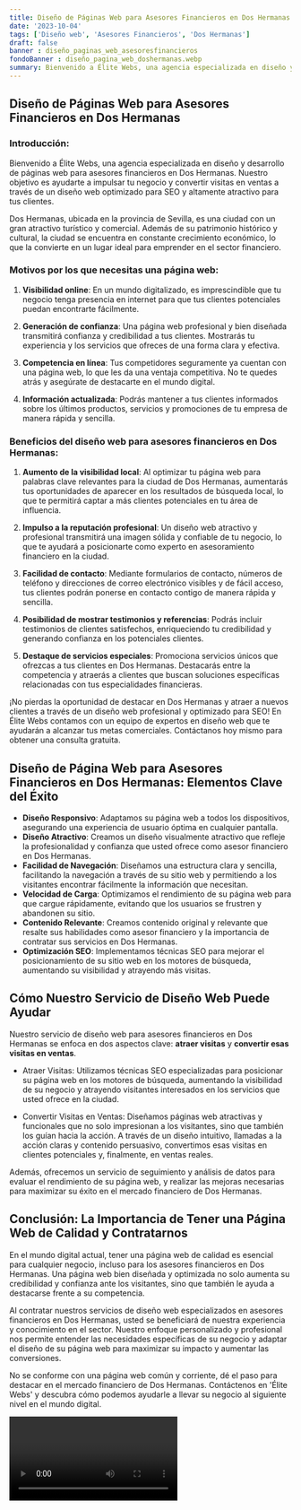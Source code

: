 ```yaml
---
title: Diseño de Páginas Web para Asesores Financieros en Dos Hermanas
date: '2023-10-04'
tags: ['Diseño web', 'Asesores Financieros', 'Dos Hermanas']
draft: false
banner : diseño_paginas_web_asesoresfinancieros
fondoBanner : diseño_pagina_web_doshermanas.webp
summary: Bienvenido a Élite Webs, una agencia especializada en diseño y desarrollo de páginas web para asesores financieros en Dos Hermanas. Nuestro objetivo es ayudarte a impulsar tu negocio y convertir visitas en ventas a través de un diseño web optimizado para SEO y altamente atractivo para tus clientes. 
---
```


## Diseño de Páginas Web para Asesores Financieros en Dos Hermanas

### Introducción:

Bienvenido a Élite Webs, una agencia especializada en diseño y desarrollo de páginas web para asesores financieros en Dos Hermanas. Nuestro objetivo es ayudarte a impulsar tu negocio y convertir visitas en ventas a través de un diseño web optimizado para SEO y altamente atractivo para tus clientes. 

Dos Hermanas, ubicada en la provincia de Sevilla, es una ciudad con un gran atractivo turístico y comercial. Además de su patrimonio histórico y cultural, la ciudad se encuentra en constante crecimiento económico, lo que la convierte en un lugar ideal para emprender en el sector financiero.

### Motivos por los que necesitas una página web:

1. **Visibilidad online**: En un mundo digitalizado, es imprescindible que tu negocio tenga presencia en internet para que tus clientes potenciales puedan encontrarte fácilmente.

2. **Generación de confianza**: Una página web profesional y bien diseñada transmitirá confianza y credibilidad a tus clientes. Mostrarás tu experiencia y los servicios que ofreces de una forma clara y efectiva.

3. **Competencia en línea**: Tus competidores seguramente ya cuentan con una página web, lo que les da una ventaja competitiva. No te quedes atrás y asegúrate de destacarte en el mundo digital.

4. **Información actualizada**: Podrás mantener a tus clientes informados sobre los últimos productos, servicios y promociones de tu empresa de manera rápida y sencilla.

### Beneficios del diseño web para asesores financieros en Dos Hermanas:

1. **Aumento de la visibilidad local**: Al optimizar tu página web para palabras clave relevantes para la ciudad de Dos Hermanas, aumentarás tus oportunidades de aparecer en los resultados de búsqueda local, lo que te permitirá captar a más clientes potenciales en tu área de influencia.

2. **Impulso a la reputación profesional**: Un diseño web atractivo y profesional transmitirá una imagen sólida y confiable de tu negocio, lo que te ayudará a posicionarte como experto en asesoramiento financiero en la ciudad.

3. **Facilidad de contacto**: Mediante formularios de contacto, números de teléfono y direcciones de correo electrónico visibles y de fácil acceso, tus clientes podrán ponerse en contacto contigo de manera rápida y sencilla.

4. **Posibilidad de mostrar testimonios y referencias**: Podrás incluir testimonios de clientes satisfechos, enriqueciendo tu credibilidad y generando confianza en los potenciales clientes.

5. **Destaque de servicios especiales**: Promociona servicios únicos que ofrezcas a tus clientes en Dos Hermanas. Destacarás entre la competencia y atraerás a clientes que buscan soluciones específicas relacionadas con tus especialidades financieras.

¡No pierdas la oportunidad de destacar en Dos Hermanas y atraer a nuevos clientes a través de un diseño web profesional y optimizado para SEO! En Élite Webs contamos con un equipo de expertos en diseño web que te ayudarán a alcanzar tus metas comerciales. Contáctanos hoy mismo para obtener una consulta gratuita.

<GifSeo />

<Cta />

## Diseño de Página Web para Asesores Financieros en Dos Hermanas: Elementos Clave del Éxito

- **Diseño Responsivo**: Adaptamos su página web a todos los dispositivos, asegurando una experiencia de usuario óptima en cualquier pantalla.
- **Diseño Atractivo**: Creamos un diseño visualmente atractivo que refleje la profesionalidad y confianza que usted ofrece como asesor financiero en Dos Hermanas.
- **Facilidad de Navegación**: Diseñamos una estructura clara y sencilla, facilitando la navegación a través de su sitio web y permitiendo a los visitantes encontrar fácilmente la información que necesitan.
- **Velocidad de Carga**: Optimizamos el rendimiento de su página web para que cargue rápidamente, evitando que los usuarios se frustren y abandonen su sitio.
- **Contenido Relevante**: Creamos contenido original y relevante que resalte sus habilidades como asesor financiero y la importancia de contratar sus servicios en Dos Hermanas.
- **Optimización SEO**: Implementamos técnicas SEO para mejorar el posicionamiento de su sitio web en los motores de búsqueda, aumentando su visibilidad y atrayendo más visitas.

## Cómo Nuestro Servicio de Diseño Web Puede Ayudar

Nuestro servicio de diseño web para asesores financieros en Dos Hermanas se enfoca en dos aspectos clave: **atraer visitas** y **convertir esas visitas en ventas**.

- Atraer Visitas: Utilizamos técnicas SEO especializadas para posicionar su página web en los motores de búsqueda, aumentando la visibilidad de su negocio y atrayendo visitantes interesados en los servicios que usted ofrece en la ciudad.

- Convertir Visitas en Ventas: Diseñamos páginas web atractivas y funcionales que no solo impresionan a los visitantes, sino que también los guían hacia la acción. A través de un diseño intuitivo, llamadas a la acción claras y contenido persuasivo, convertimos esas visitas en clientes potenciales y, finalmente, en ventas reales.

Además, ofrecemos un servicio de seguimiento y análisis de datos para evaluar el rendimiento de su página web, y realizar las mejoras necesarias para maximizar su éxito en el mercado financiero de Dos Hermanas.

## Conclusión: La Importancia de Tener una Página Web de Calidad y Contratarnos

En el mundo digital actual, tener una página web de calidad es esencial para cualquier negocio, incluso para los asesores financieros en Dos Hermanas. Una página web bien diseñada y optimizada no solo aumenta su credibilidad y confianza ante los visitantes, sino que también le ayuda a destacarse frente a su competencia.

Al contratar nuestros servicios de diseño web especializados en asesores financieros en Dos Hermanas, usted se beneficiará de nuestra experiencia y conocimiento en el sector. Nuestro enfoque personalizado y profesional nos permite entender las necesidades específicas de su negocio y adaptar el diseño de su página web para maximizar su impacto y aumentar las conversiones.

No se conforme con una página web común y corriente, dé el paso para destacar en el mercado financiero de Dos Hermanas. Contáctenos en 'Élite Webs' y descubra cómo podemos ayudarle a llevar su negocio al siguiente nivel en el mundo digital.

<Video />

<CtaBot job='Asesores Financieros' city='Dos Hermanas'/>

<Gmaps query='Dos Hermanas+españa+maps' />